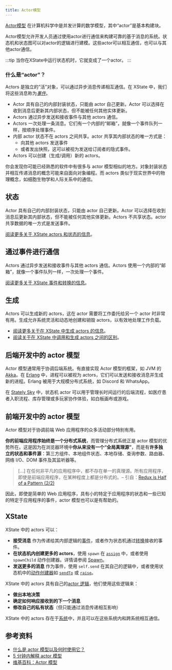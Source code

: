 ```yaml
---
title: Actor模型
---
```


[Actor模型](https://en.wikipedia.org/wiki/Actor_model) 在计算机科学中是并发计算的数学模型，其中“actor”是基本构建块。

Actor模型允许开发人员通过使用actor进行通信来构建可靠的基于消息的系统。状态机和状态图可以对actor的逻辑进行建模。这些actor可以相互通信，也可以与其他actor通信。

:::tip
当你在XState中运行状态机时，它就变成了一个actor。
:::

### 什么是“actor”？

Actors 是独立的“活”对象，可以通过异步消息传递相互通信。在 XState 中，我们将这些消息称为[_事件_](transitions.mdx)。

- Actor 具有自己的内部封装状态，只能由 actor 自己更新。Actor 可以选择在收到消息后更新其内部状态，但不能被任何其他实体更新。
- Actors 通过异步发送和接收事件与其他 actors 通信。
- Actors 一次处理一条消息。它们有一个内部的“邮箱”，就像一个事件队列一样，按顺序处理事件。
- 内部 actor 状态不在 actors 之间共享。actor 共享其内部状态的唯一方式是：
  - 向其他 actors 发送事件
  - 或者发出快照，这可以被视为发送给订阅者的隐式事件。
- Actors 可以创建（生成/调用）新的 actors。

你会发现你可能已经熟悉的软件中有很多与 actor 模型相似的地方。对象封装状态并相互传递消息的概念可能来自面向对象编程。而 actors 类似于现实世界中的物理概念，如细胞生物学和人际关系中的通信。

## 状态

Actor 具有自己的内部封装状态，只能由 actor 自己更新。Actor 可以选择在收到消息后更新其内部状态，但不能被任何其他实体更新。Actors 不共享状态。actor 共享数据的唯一方式是发送事件。

[阅读更多关于 XState actors 和状态的信息](actors.mdx)。

## 通过事件进行通信

Actors 通过异步发送和接收事件与其他 actors 通信。Actors 使用一个内部的“邮箱”，就像一个事件队列一样，一次处理一个事件。

[阅读更多关于 XState 事件和转换的信息](transitions.mdx)。

## 生成

Actors 可以生成新的 actors，这在 actor 需要将工作委托给另一个 actor 时非常有用。生成允许系统灵活和动态地创建和销毁 actors，以有效地处理工作负载。

- [阅读更多关于在 XState 中生成 actors 的信息](spawn.mdx)。
- [阅读关于在 XState 中调用和生成 actors 之间的区别](actors.mdx#invoking-and-spawning-actors)。

## 后端开发中的 actor 模型

Actor 模型通常用于协调后端系统。有直接实现 Actor 模型的框架，如 JVM 的 [Akka](https://doc.akka.io/docs/akka/current/typed/guide/introduction.html)。在 [Erlang](https://www.erlang.org/docs) 中，进程可以被视为 actors，它们可以发送和接收消息并生成新的进程。Erlang 被用于大规模分布式系统，如 Discord 和 WhatsApp。

在 [Stately Sky](https://stately.ai/docs/stately-sky-getting-started) 中，状态机 actor 可以用于管理长时间运行的后端流程，如医疗患者入职流程、库存管理或多玩家协作体验，如白板画布或游戏。

## 前端开发中的 actor 模型

Actor 模型对于协调前端 Web 应用程序的众多活动部分特别有用。

**你的前端应用程序始终是一个分布式系统**，而管理分布式系统正是 actor 模型的优势所在。这是因为在浏览器环境中**你从来没有一个“全局真理源”**，而是有**许多独立的状态和事件源**：第三方组件、本地组件状态、本地存储、查询参数、路由器、网络 I/O、DOM 事件及其监听器等。

> […] 在任何非平凡的应用程序中，都不存在单一的真理源。所有应用程序，即使是前端应用程序，在某种程度上都是分布式的。– 引自：[Redux is Half of a Pattern (2/2)](https://dev.to/davidkpiano/redux-is-half-of-a-pattern-2-2-4jo3)

因此，即使是简单的 Web 应用程序，具有小的特定于应用程序的状态和一些已知的特定于应用程序的事件，actor 模型也可以是有帮助的。

## XState

XState 中的 actors 可以：
- **接受消息** 作为传递给其内部逻辑的[事件](/docs/transitions/#event-objects)，或者作为状态机通过[转换](transitions.mdx)接收的事件。
- **在状态机内创建更多的 actors**，使用 `spawn` 在 [`assign`](/docs/actions/#assign-action) 中，或者使用 `spawnChild` 动作创建器。详情请参阅 [Spawn](spawn.mdx)。
- **发送更多的消息** 作为事件，使用 `self.send` 在其自己的逻辑中，或者使用状态机中的[动作创建器](actions.mdx)如 [`sendTo`](/docs/actions/#send-to-action) 或 [`raise`](/docs/actions/#raise-action)。

XState 中的 actors 具有自己的[actor 逻辑](/docs/actors/#actor-logic)，他们使用这些逻辑来：
- **做出本地决策**
- **确定如何响应接收到的下一个消息**
- **修改自己的私有状态**（但只能通过消息传递相互影响）

XState 中的 actors 存在于[系统](system.mdx)中，并且可以在这些系统内和跨系统相互通信。

## 参考资料

- [什么是 actor 模型以及何时使用它？](/blog/what-is-the-actor-model)
- [5 分钟内解释 actor 模型](https://www.youtube.com/watch?v=ELwEdb_pD0k)
- [维基百科：Actor 模型](https://en.wikipedia.org/wiki/Actor_model)
